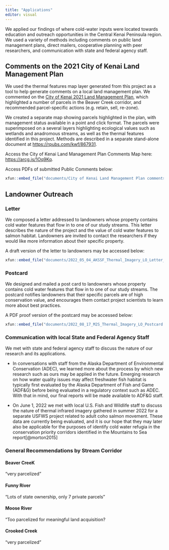```yaml
---
title: "Applications"
editor: visual
---
```


We applied our findings of where cold-water inputs were located towards education and outreach opportunities in the Central Kenai Peninsula region. We used a variety of methods including comments on public land management plans, direct mailers, cooperative planning with peer researchers, and communication with state and federal agency staff.

## Comments on the 2021 City of Kenai Land Management Plan

We used the thermal features map layer generated from this project as a tool to help generate comments on a local land management plan. We commented on the [City of Kenai 2021 Land Management Plan](https://www.kenai.city/lands/page/land-management-plan), which highlighted a number of parcels in the Beaver Creek corridor, and recommended parcel-specific actions (e.g. retain, sell, re-zone).

We created a separate map showing parcels highlighted in the plan, with management status available in a point and click format. The parcels were superimposed on a several layers highlighting ecological values such as wetlands and anadromous streams, as well as the thermal features identified in this project. Methods are described in a separate stand-alone document at <https://rpubs.com/kwf/867931>.

Access the City of Kenai Land Management Plan Comments Map here: <https://arcg.is/1Oq9Kq>.

Access PDFs of submitted Public Comments below:

```r
xfun::embed_file("documents/City of Kenai Land Management Plan comments 20221031.zip", text = "City of Kenai 2021 Land Management Plan Comments")
```

## Landowner Outreach

### Letter

We composed a letter addressed to landowners whose property contains cold water features that flow in to one of our study streams. This letter describes the nature of the project and the value of cold water features to salmon habitat. Landowners are invited to contact the researchers if they would like more information about their specific property.

A draft version of the letter to landowners may be accessed below:

```r
xfun::embed_file("documents/2022_05_04_AKSSF_Thermal_Imagery_LO_Letter_BM_v3.docx", text = "Download Landowner Outreach Letter")
```

### Postcard

We designed and mailed a post card to landowners whose property contains cold water features that flow in to one of our study streams. The postcard notifies landowners that their specific parcels are of high conservation value, and encourages them contact project scientists to learn more about best practices.

A PDF proof version of the postcard may be accessed below:

```r
xfun::embed_file("documents/2022_08_17_M2S_Thermal_Imagery_LO_Postcard.pdf", text = "Download Landowner Outreach Postcard")
```

### Communication with local State and Federal Agency Staff

We met with state and federal agency staff to discuss the nature of our research and its applications.

-   In conversations with staff from the Alaska Department of Environmental Conservation (ADEC), we learned more about the process by which new research such as ours may be applied in the future. Emerging research on how water quality issues may affect freshwater fish habitat is typically first evaluated by the Alaska Department of Fish and Game (ADF&G) before being evaluated in a regulatory context such as ADEC. With that in mind, our final reports will be made available to ADF&G staff.

-   On June 1, 2022 we met with local U.S. Fish and Wildlife staff to discuss the nature of thermal infrared imagery gathered in summer 2022 for a separate USFWS project related to adult coho salmon movement. These data are currently being evaluated, and it is our hope that they may later also be applicable for the purposes of identify cold water refugia in the conservation priority corridors identified in the Mountains to Sea report[@morton2015]

### General Recommendations by Stream Corridor

#### Beaver CreeK

"very parcelized"

#### Funny River

"Lots of state ownership, only 7 private parcels"

#### Moose River

"Too parcelized for meaningful land acquisition?

#### Crooked Creek

"very parcelized"
